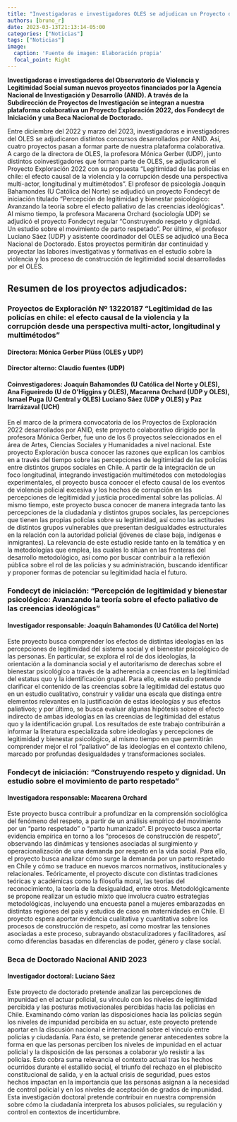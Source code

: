 ```yaml
---
title: "Investigadoras e investigadores OLES se adjudican un Proyecto de Exploración 2022, dos Proyectos Fondecyt de iniciación y una Beca Nacional de Doctorado ANID"
authors: [bruno_r]
date: 2023-03-13T21:13:14-05:00
categories: ["Noticias"]
tags: ["Noticias"]
image:
  caption: 'Fuente de imagen: Elaboración propia'
  focal_point: Right
---
```


**Investigadoras e investigadores del Observatorio de Violencia y Legitimidad Social suman nuevos proyectos financiados por la Agencia Nacional de Investigación y Desarrollo (ANID). A través de la Subdirección de Proyectos de Investigación se integran a nuestra plataforma colaborativa un Proyecto Exploración 2022, dos Fondecyt de Iniciación y una Beca Nacional de Doctorado.**

Entre diciembre del 2022 y marzo del 2023, investigadoras e investigadores del OLES se adjudicaron distintos concursos desarrollados por ANID. Así, cuatro proyectos pasan a formar parte de nuestra plataforma colaborativa. A cargo de la directora de OLES, la profesora Mónica Gerber (UDP), junto distintos coinvestigadores que forman parte de OLES, se adjudicaron el Proyecto Exploración 2022 con su propuesta “Legitimidad de las policías en chile: el efecto causal de la violencia y la corrupción desde una perspectiva multi-actor, longitudinal y multimétodos”. El profesor de psicología Joaquín Bahamondes (U Católica del Norte) se adjudicó un proyecto Fondecyt de iniciación titulado “Percepción de legitimidad y bienestar psicológico: Avanzando la teoría sobre el efecto paliativo de las creencias ideológicas”. Al mismo tiempo, la profesora Macarena Orchard (sociología UDP) se adjudicó el proyecto Fondecyt regular “Construyendo respeto y dignidad. Un estudio sobre el movimiento de parto respetado”. Por último, el profesor Luciano Sáez  (UDP) y asistente coordinador del OLES se adjudicó una Beca Nacional de Doctorado. Estos proyectos permitirán dar continuidad y proyectar las labores investigativas y formativas en el estudio sobre la violencia y los proceso de construcción de legitimidad social desarrolladas por el OLES.

## Resumen de los proyectos adjudicados: 

### Proyectos de Exploración Nº 13220187  “Legitimidad de las policías en chile: el efecto causal de la violencia y la corrupción desde una perspectiva multi-actor, longitudinal y multimétodos”


#### Directora: Mónica Gerber Plüss (OLES y UDP)
#### Director alterno: Claudio fuentes (UDP)
#### Coinvestigadores: Joaquín Bahamondes (U Católica del Norte y OLES), Ana Figueiredo (U de O’Higgins y OLES), Macarena Orchard (UDP y OLES), Ismael Puga (U Central y OLES) Luciano Sáez (UDP y OLES) y Paz Irarrázaval (UCH)

En el marco de la primera convocatoria de los Proyectos de Exploración 2022 desarrollados por ANID,  este proyecto colaborativo dirigido por la profesora Mónica Gerber, fue uno de los 6 proyectos seleccionados en el área de Artes, Ciencias Sociales y Humanidades a nivel nacional. Este proyecto Exploración busca conocer las razones que explican los cambios en a través del tiempo sobre las percepciones de legitimidad de las policías entre distintos grupos sociales en Chile. A partir de la integración de un foco longitudinal, integrando investigación multimétodos con metodologías experimentales, el proyecto busca conocer el efecto causal de los eventos de violencia policial excesiva y los hechos de corrupción en las percepciones de legitimidad y justicia procedimental sobre las policías. Al mismo tiempo, este proyecto busca conocer de manera integrada tanto las percepciones de la ciudadanía y distintos grupos sociales, las percepciones que tienen las propias policías sobre su legitimidad, así como las actitudes de distintos grupos vulnerables que presentan desigualdades estructurales en la relación con la autoridad policial (jóvenes de clase baja, indígenas e inmigrantes). La relevancia de este estudio reside tanto en la temática y en la metodologías que emplea, las cuales lo sitúan en las fronteras del desarrollo metodológico, así como por buscar contribuir a la reflexión pública sobre el rol de las policías y su administración, buscando identificar y proponer formas de potenciar su legitimidad hacia el futuro. 

### Fondecyt de iniciación: “Percepción de legitimidad y bienestar psicológico: Avanzando la teoría sobre el efecto paliativo de las creencias ideológicas”

#### Investigador responsable: Joaquín Bahamondes (U Católica del Norte)

Este proyecto busca comprender los efectos de distintas ideologías en las percepciones de legitimidad del sistema social y el bienestar psicológico de las personas. En particular, se explora el rol de dos ideologías, la orientación a la dominancia social y el autoritarismo de derechas sobre el bienestar psicológico a través de la adherencia a creencias en la legitimidad del estatus quo y la identificación grupal. Para ello, este estudio pretende clarificar el contenido de las creencias sobre la legitimidad del estatus quo en un estudio cualitativo, construir y validar una escala que distinga entre elementos relevantes en la justificación de estas ideologías y sus efectos paliativos; y por último, se busca evaluar algunas hipótesis sobre el efecto indirecto de ambas ideologías en las creencias de legitimidad del estatus quo y la identificación grupal. Los resultados de este trabajo contribuirán a informar la literatura especializada sobre ideologías y percepciones de legitimidad y bienestar psicológico, al mismo tiempo en que permitirán comprender mejor el rol “paliativo” de las ideologías en el contexto chileno, marcado por profundas desigualdades y transformaciones sociales. 

### Fondecyt de iniciación: “Construyendo respeto y dignidad. Un estudio sobre el movimiento de parto respetado”

#### Investigadora responsable: Macarena Orchard

Este proyecto busca contribuir a profundizar en la comprensión sociológica del fenómeno del respeto, a partir de un análisis empírico del movimiento por un “parto respetado” o “parto humanizado”. El proyecto   busca   aportar   evidencia   empírica   en   torno   a   los   “procesos   de   construcción   de   respeto”, observando las dinámicas y tensiones asociadas al surgimiento y operacionalización de una demanda por respeto en la vida social. Para ello, el proyecto busca analizar cómo surge la demanda por un parto respetado en Chile y cómo se traduce en nuevos marcos normativos, institucionales y relacionales. Teóricamente, el proyecto discute con distintas tradiciones teóricas y académicas como la filosofía moral, las teorías del reconocimiento, la teoría de la desigualdad, entre otros. Metodológicamente se propone realizar un estudio mixto que involucra cuatro estrategias metodológicas, incluyendo una encuesta panel a mujeres embarazadas en distintas regiones del país y estudios de caso en maternidades en Chile. El proyecto espera aportar evidencia cualitativa y cuantitativa sobre los procesos de construcción de respeto, así como mostrar las tensiones asociadas a este proceso, subrayando obstaculizadores y facilitadores, así como diferencias basadas en diferencias de poder, género y clase social.

### Beca de Doctorado Nacional ANID 2023

#### Investigador doctoral: Luciano Sáez

Este proyecto de doctorado pretende analizar las percepciones de impunidad en el actuar policial, su vínculo con los niveles de legitimidad percibida y las posturas motivacionales percibidas hacia las policías en Chile. Examinando cómo varían las disposiciones hacia las policías según los niveles de impunidad percibida en su actuar, este proyecto pretende aportar en la discusión nacional e internacional sobre el vínculo entre policías y ciudadanía.  Para ésto,  se pretende generar antecedentes sobre la forma en que las personas perciben los niveles de impunidad en el actuar policial y la disposición de las personas a colaborar y/o resistir a las policías. Esto cobra suma relevancia el contexto actual tras los hechos ocurridos durante el estallido social, el triunfo del rechazo en el plebiscito constitucional de salida, y en la actual crisis de seguridad, pues estos hechos impactan en la importancia que las personas asignan a la necesidad de control policial y en los niveles de aceptación de grados de impunidad. Esta investigación doctoral pretende contribuir en nuestra comprensión sobre cómo la ciudadanía interpreta los abusos policiales, su regulación y control en contextos de incertidumbre.




